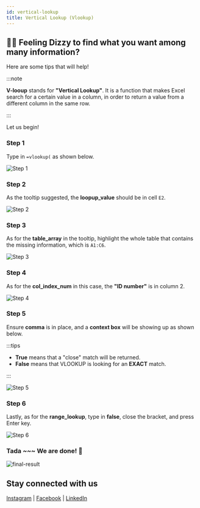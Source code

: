 ```yaml
---
id: vertical-lookup
title: Vertical Lookup (Vlookup)
---
```



<AuthorCard name="Zi Ching Goh" image="/img/squad-profile-images/zi-ching-goh.jpg" role="Microsoft MWS Ambassador" linkedinUrl="https://www.linkedin.com/in/zi-ching-g-750b26198/" />

## 😵‍💫 Feeling Dizzy to find what you want among many information?

Here are some tips that will help!

:::note

**V-looup** stands for **"Vertical Lookup"**. It is a function that makes Excel search for a certain value in a column, in order to return a value from a different column in the same row.

:::

Let us begin!

### Step 1

Type in `=vlookup(` as shown below.

![Step 1](./step-1.png)

### Step 2

As the tooltip suggested, the **loopup_value** should be in cell `E2`.

![Step 2](./step-2.png)

### Step 3

As for the **table_array** in the tooltip, highlight the whole table that contains the missing information, which is `A1:C6`.

![Step 3](./step-3.png)

### Step 4

As for the **col_index_num** in this case, the **"ID number"** is in column 2.

![Step 4](./step-4.png)

### Step 5

Ensure **comma** is in place, and a **context box** will be showing up as shown below.

:::tips

- **True** means that a "close" match will be returned.
- **False** means that VLOOKUP is looking for an **EXACT** match.

:::

![Step 5](./step-5.png)

### Step 6

Lastly, as for the **range_lookup**, type in **false**, close the bracket, and press Enter key.

![Step 6](./step-6.png)

### Tada ~~~ We are done! 🎊

![final-result](./final-result.png)

## Stay connected with us

[Instagram](https://www.instagram.com/microsoft_mws/) | 
[Facebook](https://www.facebook.com/microsoft.mws) | 
[LinkedIn](https://www.linkedin.com/company/mwsquad/)